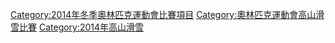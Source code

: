 {{Catmore}}

[[Category:2014年冬季奧林匹克運動會比賽項目|Category:2014年冬季奧林匹克運動會比賽項目]]
[[Category:奧林匹克運動會高山滑雪比賽|Category:奧林匹克運動會高山滑雪比賽]]
[[Category:2014年高山滑雪|Category:2014年高山滑雪]]